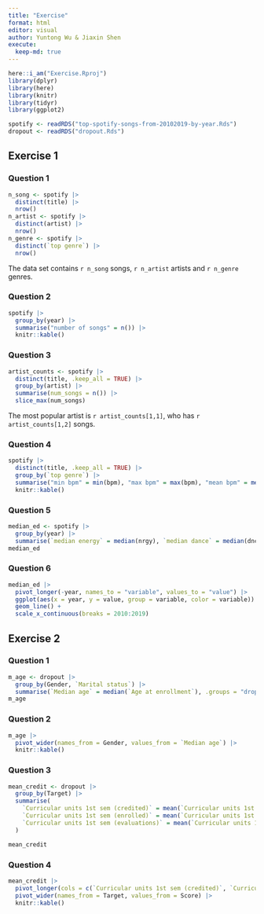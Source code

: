 ```yaml
---
title: "Exercise"
format: html
editor: visual
author: Yuntong Wu & Jiaxin Shen
execute: 
  keep-md: true
---
```


```r
here::i_am("Exercise.Rproj")
library(dplyr)
library(here)
library(knitr)
library(tidyr)
library(ggplot2)
```

```r
spotify <- readRDS("top-spotify-songs-from-20102019-by-year.Rds")
dropout <- readRDS("dropout.Rds")
```

## Exercise 1

### Question 1

```r
n_song <- spotify |>
  distinct(title) |>
  nrow()
n_artist <- spotify |>
  distinct(artist) |>
  nrow()
n_genre <- spotify |>
  distinct(`top genre`) |>
  nrow()
```

The data set contains `r n_song` songs, `r n_artist` artists and `r n_genre` genres.

### Question 2

```r
spotify |>
  group_by(year) |>
  summarise("number of songs" = n()) |>
  knitr::kable()
```

### Question 3

```r
artist_counts <- spotify |>
  distinct(title, .keep_all = TRUE) |>
  group_by(artist) |>
  summarise(num_songs = n()) |>
  slice_max(num_songs)
```

The most popular artist is `r artist_counts[1,1]`, who has `r artist_counts[1,2]` songs.

### Question 4

```r
spotify |>
  distinct(title, .keep_all = TRUE) |>
  group_by(`top genre`) |>
  summarise("min bpm" = min(bpm), "max bpm" = max(bpm), "mean bpm" = mean(bpm), "median tempo" = median(bpm), "number" = n()) |>
  knitr::kable()
```

### Question 5

```r
median_ed <- spotify |>
  group_by(year) |>
  summarise(`median energy` = median(nrgy), `median dance` = median(dnce))
median_ed
```

### Question 6

```r
median_ed |>
  pivot_longer(-year, names_to = "variable", values_to = "value") |>
  ggplot(aes(x = year, y = value, group = variable, color = variable)) +
  geom_line() +
  scale_x_continuous(breaks = 2010:2019)
```

## Exercise 2

### Question 1

```r
m_age <- dropout |>
  group_by(Gender, `Marital status`) |>
  summarise(`Median age` = median(`Age at enrollment`), .groups = "drop_last")
m_age
```

### Question 2

```r
m_age |>
  pivot_wider(names_from = Gender, values_from = `Median age`) |>
  knitr::kable()
```

### Question 3

```r
mean_credit <- dropout |>
  group_by(Target) |>
  summarise(
    `Curricular units 1st sem (credited)` = mean(`Curricular units 1st sem (credited)`),
    `Curricular units 1st sem (enrolled)` = mean(`Curricular units 1st sem (enrolled)`),
    `Curricular units 1st sem (evaluations)` = mean(`Curricular units 1st sem (evaluations)`)
  )

mean_credit
```

### Question 4

```r
mean_credit |>
  pivot_longer(cols = c(`Curricular units 1st sem (credited)`, `Curricular units 1st sem (enrolled)`, `Curricular units 1st sem (evaluations)`), names_to = "Units", values_to = "Score") |>
  pivot_wider(names_from = Target, values_from = Score) |>
  knitr::kable()
```
